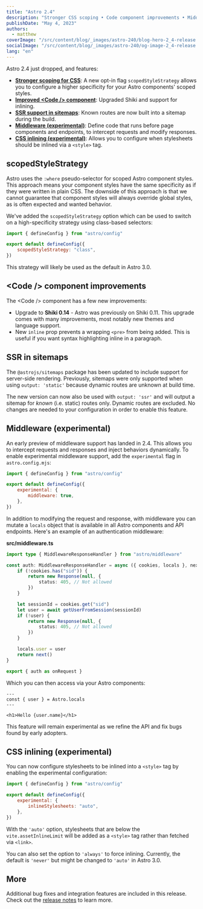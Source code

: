 ```yaml
---
title: "Astro 2.4"
description: "Stronger CSS scoping • Code component improvements • Middleware • CSS inlining • More!"
publishDate: "May 4, 2023"
authors:
  - matthew
coverImage: "/src/content/blog/_images/astro-240/blog-hero-2_4-release.jpg"
socialImage: "/src/content/blog/_images/astro-240/og-image-2_4-release.jpg"
lang: "en"
---
```


Astro 2.4 just dropped, and features:

- **[Stronger scoping for CSS](#scopedstylestrategy)**: A new opt-in flag `scopedStyleStrategy` allows you to configure a higher specificity for your Astro components' scoped styles.
- **[Improved &lt;Code /&gt; component](#code--component-improvements)**: Upgraded Shiki and support for inlining.
- **[SSR support in sitemaps](#ssr-in-sitemaps)**: Known routes are now built into a sitemap during the build.
- **[Middleware (experimental)](#middleware-experimental)**: Define code that runs before page components and endpoints, to intercept requests and modify responses.
- **[CSS inlining (experimental)](#css-inlining-experimental)**: Allows you to configure when stylesheets should be inlined via a `<style>` tag.

## scopedStyleStrategy

Astro uses the `:where` pseudo-selector for scoped Astro component styles. This approach means your component styles have the same specificity as if they were written in plain CSS. The downside of this approach is that we cannot guarantee that component styles will always override global styles, as is often expected and wanted behavior.

We've added the `scopedStyleStrategy` option which can be used to switch on a high-specificity strategy using class-based selectors:

```js
import { defineConfig } from "astro/config"

export default defineConfig({
	scopedStyleStrategy: "class",
})
```

This strategy will likely be used as the default in Astro 3.0.

## &lt;Code /&gt; component improvements

The &lt;Code /&gt; component has a few new improvements:

- Upgrade to **Shiki 0.14** - Astro was previously on Shiki 0.11. This upgrade comes with many improvements, most notably new themes and language support.
- New `inline` prop prevents a wrapping `<pre>` from being added. This is useful if you want syntax highlighting inline in a paragraph.

## SSR in sitemaps

The `@astrojs/sitemaps` package has been updated to include support for server-side rendering. Previously, sitemaps were only supported when using `output: 'static'` because dynamic routes are unknown at build time.

The new version can now also be used with `output: 'ssr'` and will output a sitemap for _known_ (i.e. static) routes only. Dynamic routes are excluded. No changes are needed to your configuration in order to enable this feature.

## Middleware (experimental)

An early preview of middleware support has landed in 2.4. This allows you to intercept requests and responses and inject behaviors dynamically. To enable experimental middleware support, add the `experimental` flag in `astro.config.mjs`:

```js
import { defineConfig } from "astro/config"

export default defineConfig({
	experimental: {
		middleware: true,
	},
})
```

In addition to modifying the request and response, with middleware you can mutate a `locals` object that is available in all Astro components and API endpoints. Here's an example of an authentication middleware:

**src/middleware.ts**

```ts
import type { MiddlewareResponseHandler } from "astro/middleware"

const auth: MiddlewareResponseHandler = async ({ cookies, locals }, next) => {
	if (!cookies.has("sid")) {
		return new Response(null, {
			status: 405, // Not allowed
		})
	}

	let sessionId = cookies.get("sid")
	let user = await getUserFromSession(sessionId)
	if (!user) {
		return new Response(null, {
			status: 405, // Not allowed
		})
	}

	locals.user = user
	return next()
}

export { auth as onRequest }
```

Which you can then access via your Astro components:

```astro
---
const { user } = Astro.locals
---

<h1>Hello {user.name}</h1>
```

This feature will remain experimental as we refine the API and fix bugs found by early adopters.

## CSS inlining (experimental)

You can now configure stylesheets to be inlined into a `<style>` tag by enabling the experimental configuration:

```js
import { defineConfig } from "astro/config"

export default defineConfig({
	experimental: {
		inlineStylesheets: "auto",
	},
})
```

With the `'auto'` option, stylesheets that are below the `vite.assetInlineLimit` will be added as a `<style>` tag rather than fetched via `<link>`.

You can also set the option to `'always'` to force inlining. Currently, the default is `'never'` but might be changed to `'auto'` in Astro 3.0.

## More

Additional bug fixes and integration features are included in this release. Check out the [release notes](https://github.com/withastro/astro/pull/6977) to learn more.

